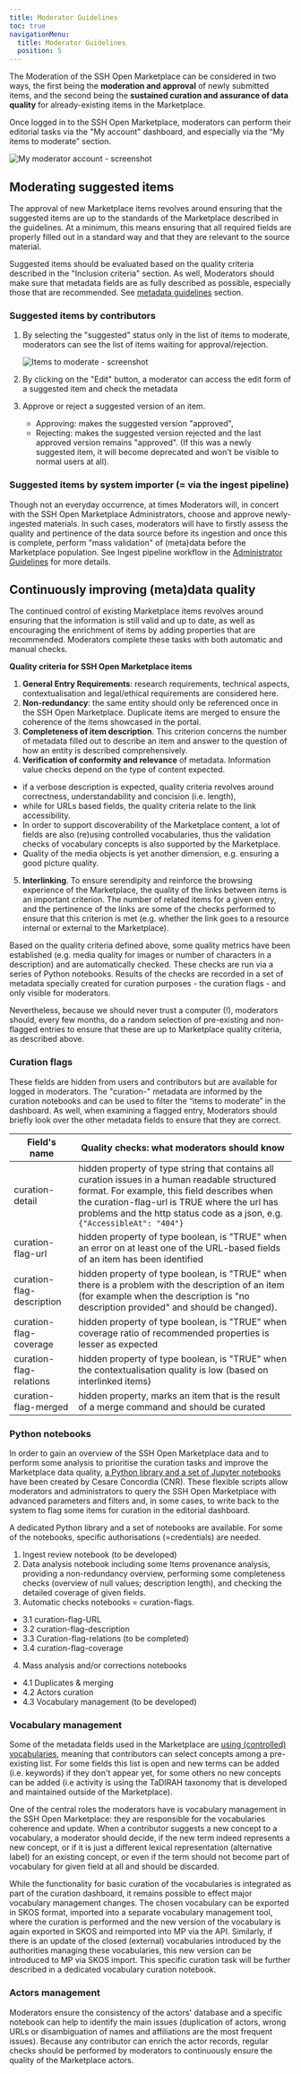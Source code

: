 ```yaml
---
title: Moderator Guidelines
toc: true
navigationMenu:
  title: Moderator Guidelines
  position: 5
---
```


The Moderation of the SSH Open Marketplace can be considered in two ways, the first being the
**moderation and approval** of newly submitted items, and the second being the **sustained curation
and assurance of data quality** for already-existing items in the Marketplace.

Once logged in to the SSH Open Marketplace, moderators can perform their editorial tasks via the "My
account" dashboard, and especially via the “My items to moderate” section.

![My moderator account - screenshot](/assets/cms/images/moderator-account.png)

## Moderating suggested items

The approval of new Marketplace items revolves around ensuring that the suggested items are up to
the standards of the Marketplace described in the guidelines. At a minimum, this means ensuring that
all required fields are properly filled out in a standard way and that they are relevant to the
source material.

Suggested items should be evaluated based on the quality criteria described in the "Inclusion
criteria" section. As well, Moderators should make sure that metadata fields are as fully described
as possible, especially those that are recommended. See
[metadata guidelines](/contribute/metadata-guidelines) section.

### Suggested items by contributors

1. By selecting the "suggested" status only in the list of items to moderate, moderators can see the
   list of items waiting for approval/rejection.

   ![Items to moderate - screenshot](/assets/cms/images/items-to-moderate.png)

2. By clicking on the "Edit" button, a moderator can access the edit form of a suggested item and
   check the metadata
3. Approve or reject a suggested version of an item.

   - Approving: makes the suggested version "approved",
   - Rejecting: makes the suggested version rejected and the last approved version remains
     "approved". (If this was a newly suggested item, it will become deprecated and won't be visible
     to normal users at all).

### Suggested items by system importer (= via the ingest pipeline)

Though not an everyday occurrence, at times Moderators will, in concert with the SSH Open
Marketplace Administrators, choose and approve newly-ingested materials. In such cases, moderators
will have to firstly assess the quality and pertinence of the data source before its ingestion and
once this is complete, perform "mass validation" of (meta)data before the Marketplace population.
See Ingest pipeline workflow in the [Administrator Guidelines](/contribute/administrator-guidelines)
for more details.

## Continuously improving (meta)data quality

The continued control of existing Marketplace items revolves around ensuring that the information is
still valid and up to date, as well as encouraging the enrichment of items by adding properties that
are recommended. Moderators complete these tasks with both automatic and manual checks.

**Quality criteria for SSH Open Marketplace items**

1. **General Entry Requirements**: research requirements, technical aspects, contextualisation and
   legal/ethical requirements are considered here.
2. **Non-redundancy**: the same entity should only be referenced once in the SSH Open Marketplace.
   Duplicate items are merged to ensure the coherence of the items showcased in the portal.
3. **Completeness of item description**. This criterion concerns the number of metadata filled out
   to describe an item and answer to the question of how an entity is described comprehensively.
4. **Verification of conformity and relevance** of metadata. Information value checks depend on the
   type of content expected.

- if a verbose description is expected, quality criteria revolves around correctness,
  understandability and concision (i.e. length),
- while for URLs based fields, the quality criteria relate to the link accessibility.
- In order to support discoverability of the Marketplace content, a lot of fields are also (re)using
  controlled vocabularies, thus the validation checks of vocabulary concepts is also supported by
  the Marketplace.
- Quality of the media objects is yet another dimension, e.g. ensuring a good picture quality.

5. **Interlinking**. To ensure serendipity and reinforce the browsing experience of the Marketplace,
   the quality of the links between items is an important criterion. The number of related items for
   a given entry, and the pertinence of the links are some of the checks performed to ensure that
   this criterion is met (e.g. whether the link goes to a resource internal or external to the
   Marketplace).

Based on the quality criteria defined above, some quality metrics have been established (e.g. media
quality for images or number of characters in a description) and are automatically checked. These
checks are run via a series of Python notebooks. Results of the checks are recorded in a set of
metadata specially created for curation purposes - the curation flags - and only visible for
moderators.

Nevertheless, because we should never trust a computer (!), moderators should, every few months, do
a random selection of pre-existing and non-flagged entries to ensure that these are up to
Marketplace quality criteria, as described above.

### Curation flags

These fields are hidden from users and contributors but are available for logged in moderators. The
"curation-" metadata are informed by the curation notebooks and can be used to filter the “items to
moderate” in the dashboard. As well, when examining a flagged entry, Moderators should briefly look
over the other metadata fields to ensure that they are correct.

| Field's name              | Quality checks: what moderators should know                                                                                                                                                                                                                                |
| ------------------------- | -------------------------------------------------------------------------------------------------------------------------------------------------------------------------------------------------------------------------------------------------------------------------- |
| curation-detail           | hidden property of type string that contains all curation issues in a human readable structured format. For example, this field describes when the curation-flag-url is TRUE where the url has problems and the http status code as a json, e.g. `{"AccessibleAt": "404"}` |
| curation-flag-url         | hidden property of type boolean, is "TRUE" when an error on at least one of the URL-based fields of an item has been identified                                                                                                                                            |
| curation-flag-description | hidden property of type boolean, is "TRUE" when there is a problem with the description of an item (for example when the description is "no description provided" and should be changed).                                                                                  |
| curation-flag-coverage    | hidden property of type boolean, is "TRUE" when coverage ratio of recommended properties is lesser as expected                                                                                                                                                             |
| curation-flag-relations   | hidden property of type boolean, is "TRUE" when the contextualisation quality is low (based on interlinked items)                                                                                                                                                          |
| curation-flag-merged      | hidden property, marks an item that is the result of a merge command and should be curated                                                                                                                                                                                 |

### Python notebooks

In order to gain an overview of the SSH Open Marketplace data and to perform some analysis to
prioritise the curation tasks and improve the Marketplace data quality,
[a Python library and a set of Jupyter notebooks](https://gitlab.gwdg.de/sshoc/marketplace-curation)
have been created by Cesare Concordia (CNR). These flexible scripts allow moderators and
administrators to query the SSH Open Marketplace with advanced parameters and filters and, in some
cases, to write back to the system to flag some items for curation in the editorial dashboard.

A dedicated Python library and a set of notebooks are available. For some of the notebooks, specific
authorisations (=credentials) are needed.

1. Ingest review notebook (to be developed)
2. Data analysis notebook including some Items provenance analysis, providing a non-redundancy
   overview, performing some completeness checks (overview of null values; description length), and
   checking the detailed coverage of given fields.
3. Automatic checks notebooks = curation-flags.

- 3.1 curation-flag-URL
- 3.2 curation-flag-description
- 3.3 Curation-flag-relations (to be completed)
- 3.4 curation-flag-coverage

4. Mass analysis and/or corrections notebooks

- 4.1 Duplicates & merging
- 4.2 Actors curation
- 4.3 Vocabulary management (to be developed)

### Vocabulary management

Some of the metadata fields used in the Marketplace are
[using (controlled) vocabularies](/contribute/moderator-guidelines#vocabulary-management), meaning
that contributors can select concepts among a pre-existing list. For some fields this list is open
and new terms can be added (i.e. keywords) if they don't appear yet, for some others no new concepts
can be added (i.e activity is using the TaDIRAH taxonomy that is developed and maintained outside of
the Marketplace).

One of the central roles the moderators have is vocabulary management in the SSH Open Marketplace:
they are responsible for the vocabularies coherence and update. When a contributor suggests a new
concept to a vocabulary, a moderator should decide, if the new term indeed represents a new concept,
or if it is just a different lexical representation (alternative label) for an existing concept, or
even if the term should not become part of vocabulary for given field at all and should be
discarded.

While the functionality for basic curation of the vocabularies is integrated as part of the curation
dashboard, it remains possible to effect major vocabulary management changes. The chosen vocabulary
can be exported in SKOS format, imported into a separate vocabulary management tool, where the
curation is performed and the new version of the vocabulary is again exported in SKOS and reimported
into MP via the API. Similarly, if there is an update of the closed (external) vocabularies
introduced by the authorities managing these vocabularies, this new version can be introduced to MP
via SKOS import. This specific curation task will be further described in a dedicated vocabulary
curation notebook.

### Actors management

Moderators ensure the consistency of the actors' database and a specific notebook can help to
identify the main issues (duplication of actors, wrong URLs or disambiguation of names and
affiliations are the most frequent issues). Because any contributor can enrich the actor records,
regular checks should be performed by moderators to continuously ensure the quality of the
Marketplace actors.
